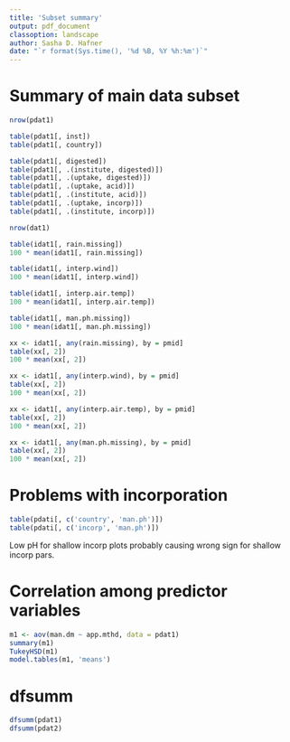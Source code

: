 ```yaml
---
title: 'Subset summary'
output: pdf_document
classoption: landscape
author: Sasha D. Hafner
date: "`r format(Sys.time(), '%d %B, %Y %h:%m')`"
---
```


# Summary of main data subset

```r
nrow(pdat1)
```


```r
table(pdat1[, inst])
table(pdat1[, country])
```

```r
table(pdat1[, digested])
table(pdat1[, .(institute, digested)])
table(pdat1[, .(uptake, digested)])
table(pdat1[, .(uptake, acid)])
table(pdat1[, .(institute, acid)])
table(pdat1[, .(uptake, incorp)])
table(pdat1[, .(institute, incorp)])
```

```r
nrow(dat1)
```

```r
table(idat1[, rain.missing])
100 * mean(idat1[, rain.missing])

table(idat1[, interp.wind])
100 * mean(idat1[, interp.wind])

table(idat1[, interp.air.temp])
100 * mean(idat1[, interp.air.temp])

table(idat1[, man.ph.missing])
100 * mean(idat1[, man.ph.missing])
```

```r
xx <- idat1[, any(rain.missing), by = pmid]
table(xx[, 2])
100 * mean(xx[, 2])

xx <- idat1[, any(interp.wind), by = pmid]
table(xx[, 2])
100 * mean(xx[, 2])

xx <- idat1[, any(interp.air.temp), by = pmid]
table(xx[, 2])
100 * mean(xx[, 2])

xx <- idat1[, any(man.ph.missing), by = pmid]
table(xx[, 2])
100 * mean(xx[, 2])
```

# Problems with incorporation

```r
table(pdati[, c('country', 'man.ph')])
table(pdati[, c('incorp', 'man.ph')])
```

Low pH for shallow incorp plots probably causing wrong sign for shallow incorp pars.

# Correlation among predictor variables

```r
m1 <- aov(man.dm ~ app.mthd, data = pdat1)
summary(m1)
TukeyHSD(m1)
model.tables(m1, 'means')
```

# dfsumm

```r
dfsumm(pdat1)
dfsumm(pdat2)
```


